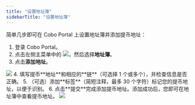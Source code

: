 ```yaml
---
title: "设置地址簿"
sidebarTitle: "设置地址簿"
---
```


简单几步即可在 Cobo Portal 上设置地址簿并添加提币地址：

1. 登录 Cobo Portal。
2. 点击左侧主菜单中的 <img src="/cn/images/common/wallets_icon_cn.svg" className="icon"/>，然后选择**地址簿**。
3. 点击**添加地址**。
<img src="/cn/images/address-book/set-up-address-book.png" className="screenshot_full_screen"/>
4. 填写提币**地址**和相应的**链**（可选择 1 个或多个），并检查信息是否正确。
5. （可选）添加**标签**（简短注释，最多 30 个字符）标记您的提币地址，以便于识别。
6. 点击**提交**完成添加提币地址。添加成功后，您即可在地址簿中查看提币地址。
<img src="/cn/images/address-book/add-address.png" className="screenshot_modal"/>